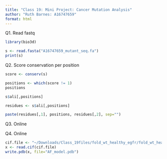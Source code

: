 ```yaml
---
title: "Class 19: Mini Project: Cancer Mutation Analysis"
author: "Ruth Barnes: A16747659"
format: html
---
```


Q1. Read fastq

```r
library(bio3d)

s <- read.fasta("A16747659_mutant_seq.fa")
print(s)
```

Q2. Score conservation per position
```r
score <- conserv(s)
```

```r
positions <- which(score != 1)
positions
```

```r
s$ali[,positions]
```

```r
residues <- s$ali[,positions]
```

```r
paste(residues[,1], positions, residues[,2], sep="")
```

Q3. Online

Q4. Online

```r
cif.file <- "~/Downloads/Class_19files/fold_wt_healthy_egfr/fold_wt_healthy_egfr_model_0.cif"
x <- read.cif(cif.file)
write.pdb(x, file="AF_model.pdb")
```















